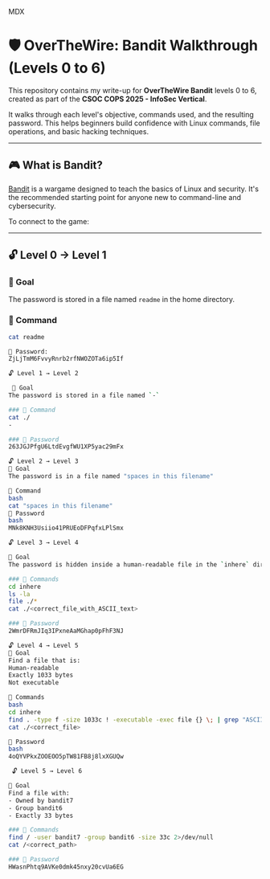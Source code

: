 
MDX
# 🛡️ OverTheWire: Bandit Walkthrough (Levels 0 to 6)

This repository contains my write-up for **OverTheWire Bandit** levels 0 to 6, created as part of the **CSOC COPS 2025 - InfoSec Vertical**.

It walks through each level's objective, commands used, and the resulting password. This helps beginners build confidence with Linux commands, file operations, and basic hacking techniques.

---

## 🎮 What is Bandit?

[Bandit](https://overthewire.org/wargames/bandit/) is a wargame designed to teach the basics of Linux and security. It's the recommended starting point for anyone new to command-line and cybersecurity.

To connect to the game:

---

## 🔓 Level 0 → Level 1

### 🎯 Goal
The password is stored in a file named `readme` in the home directory.

### 🧪 Command
```bash
cat readme

🔑 Password:  
ZjLjTmM6FvvyRnrb2rfNWOZOTa6ip5If

🔓 Level 1 → Level 2

 🎯 Goal
The password is stored in a file named `-`

### 🧪 Command
cat ./
-

### 🔑 Password
263JGJPfgU6LtdEvgfWU1XP5yac29mFx

🔓 Level 2 → Level 3
🎯 Goal
The password is in a file named "spaces in this filename"

🧪 Command
bash
cat "spaces in this filename"
🔑 Password
bash
MNk8KNH3Usiio41PRUEoDFPqfxLPlSmx

🔓 Level 3 → Level 4

🎯 Goal
The password is hidden inside a human-readable file in the `inhere` directory

### 🧪 Commands
cd inhere
ls -la
file ./*
cat ./<correct_file_with_ASCII_text>

### 🔑 Password
2WmrDFRmJIq3IPxneAaMGhap0pFhF3NJ

🔓 Level 4 → Level 5
🎯 Goal
Find a file that is:
Human-readable
Exactly 1033 bytes
Not executable

🧪 Commands
bash
cd inhere
find . -type f -size 1033c ! -executable -exec file {} \; | grep "ASCII text"
cat ./<correct_file>

🔑 Password
bash
4oQYVPkxZOOEOO5pTW81FB8j8lxXGUQw

 🔓 Level 5 → Level 6

🎯 Goal
Find a file with:
- Owned by bandit7
- Group bandit6
- Exactly 33 bytes

### 🧪 Commands
find / -user bandit7 -group bandit6 -size 33c 2>/dev/null
cat /<correct_path>

### 🔑 Password
HWasnPhtq9AVKe0dmk45nxy20cvUa6EG
